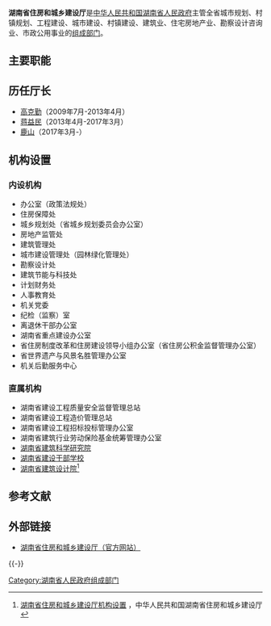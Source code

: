 {{Infobox PRCG
|机构名称=湖南省住房和城乡建设厅
|标志1=Red star.svg
|标志1说明=[[s:国务院关于国家行政机关和企业事业单位社会团体印章管理的规定|1999年规定]]：[[印章|印章]][[直径|直径]]4.2厘米，中央刊[[五角星|五角星]]，由[[湖南省人民政府|湖南省人民政府]]制发。
|职位1=厅长
|人员1=[[蒋涤非|蒋涤非]]
|职位2=副厅长
|人员2=唐道明{{wrap}}宁艳芳{{wrap}}刘年来{{wrap}}易小林
|人数2=4
|职位3=总工程师
|人员3=易继红
|成立时间=2010年3月
|上级机构=[[湖南省人民政府|湖南省人民政府]]
|机构类型=[[湖南省人民政府组成部门|湖南省人民政府组成部门]]
|行政级别=正地厅级
|前身=[[湖南省建设厅|湖南省建设厅]]
|地址1=[[湖南省|湖南省]][[长沙市|长沙市]]解放中路88号
|网站=湖南省住房和城乡建设厅
|网址=https://zjt.hunan.gov.cn/
}}
'''湖南省住房和城乡建设厅'''是[[中华人民共和国|中华人民共和国]][[湖南省人民政府|湖南省人民政府]]主管全省城市规划、村镇规划、工程建设、城市建设、村镇建设、建筑业、住宅房地产业、勘察设计咨询业、市政公用事业的[[湖南省人民政府组成部门|组成部门]]。

==主要职能==

==历任厅长==
*[[高克勤|高克勤]]（2009年7月-2013年4月）
*[[蒋益民|蒋益民]]（2013年4月-2017年3月）
*[[鹿山_(1970年)|鹿山]]（2017年3月-）

==机构设置==
===内设机构===
*办公室（政策法规处）
*住房保障处
*城乡规划处（省城乡规划委员会办公室） 
*房地产监管处
*建筑管理处
*城市建设管理处（园林绿化管理处）
*勘察设计处
*建筑节能与科技处
*计划财务处
*人事教育处 
*机关党委
*纪检（监察）室
*离退休干部办公室 
*湖南省重点建设办公室
*省住房制度改革和住房建设领导小组办公室（省住房公积金监督管理办公室）
*省世界遗产与风景名胜管理办公室
*机关后勤服务中心 
===直属机构===
*湖南省建设工程质量安全监督管理总站
*湖南省建设工程造价管理总站
*湖南省建设工程招标投标管理办公室 
*湖南省建筑行业劳动保险基金统筹管理办公室
*[[湖南省建筑科学研究院|湖南省建筑科学研究院]]
*[[湖南省建设干部学校|湖南省建设干部学校]]
*[[湖南省建筑设计院|湖南省建筑设计院]]<ref>[http://222.240.131.234:8080/pub/root285/auto1953/auto2038/ 湖南省住房和城乡建设厅机构设置] {{webarchive|url=https://web.archive.org/web/20110407002149/http://222.240.131.234:8080/pub/root285/auto1953/auto2038/ |date=2011-04-07 }}，中华人民共和国湖南省住房和城乡建设厅</ref>

==参考文献==
{{Reflist}}

==外部链接==
*[https://zjt.hunan.gov.cn/ 湖南省住房和城乡建设厅（官方网站）] 

{{-}}
{{湖南省人民政府}}

[[Category:湖南省人民政府组成部门|Category:湖南省人民政府组成部门]]